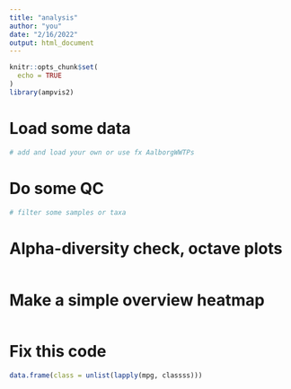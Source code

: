 ---
title: "analysis"
author: "you"
date: "2/16/2022"
output: html_document
---

```r
knitr::opts_chunk$set(
  echo = TRUE
)
library(ampvis2)
```

# Load some data
```r
# add and load your own or use fx AalborgWWTPs
```

# Do some QC
```r
# filter some samples or taxa
```

# Alpha-diversity check, octave plots
```r

```

# Make a simple overview heatmap
```r

```

# Fix this code
```r
data.frame(class = unlist(lapply(mpg, classss)))
```

